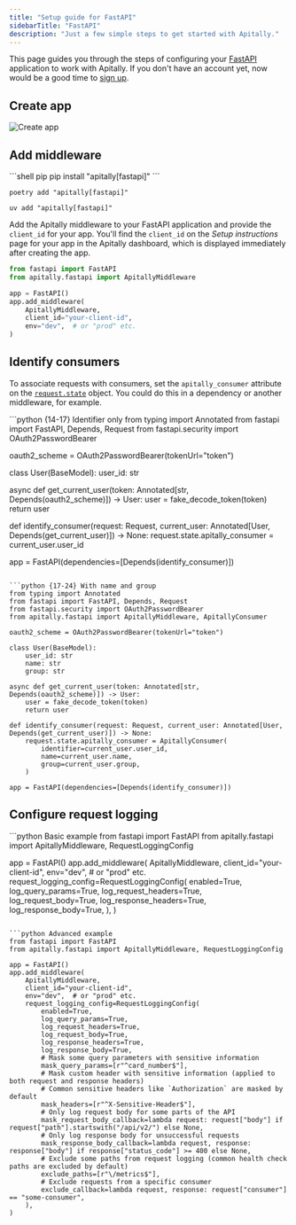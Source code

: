 ```yaml
---
title: "Setup guide for FastAPI"
sidebarTitle: "FastAPI"
description: "Just a few simple steps to get started with Apitally."
---
```



This page guides you through the steps of configuring your [FastAPI](https://fastapi.tiangolo.com) application to work with Apitally. If you don't have an account yet, now would be a good time to [sign up](https://app.apitally.io/?signup).

<SetupGuideStartSnippet framework="FastAPI" />

## Create app

<CreateAppSnippet1 framework="FastAPI" />

<img src="https://assets.apitally.io/docs/2025-05-27/create-app.webp" alt="Create app" class="rounded-xl" />

<CreateAppSnippet2 />

## Add middleware

<AddMiddlewarePythonSnippet framework="FastAPI" extra="fastapi" />

<CodeGroup>
```shell pip
pip install "apitally[fastapi]"
```

```shell poetry
poetry add "apitally[fastapi]"
```

```shell uv
uv add "apitally[fastapi]"
```
</CodeGroup>

Add the Apitally middleware to your FastAPI application and provide the `client_id` for your app.
You'll find the `client_id` on the _Setup instructions_ page for your app in the Apitally dashboard, which is displayed immediately after creating the app.

```python
from fastapi import FastAPI
from apitally.fastapi import ApitallyMiddleware

app = FastAPI()
app.add_middleware(
    ApitallyMiddleware,
    client_id="your-client-id",
    env="dev",  # or "prod" etc.
)
```

<div style={{ marginTop: "-0.5rem" }}>
  <Snippet file="middleware-last-note.mdx" />
</div>

<Snippet file="add-middleware-check.mdx" />

## Identify consumers

<Snippet file="identify-consumers.mdx" />

To associate requests with consumers, set the `apitally_consumer` attribute on the [`request.state`](https://www.starlette.io/requests/#other-state) object.
You could do this <Tooltip tip="See example below">in a dependency</Tooltip> or another middleware, for example.

<CodeGroup>
```python {14-17} Identifier only
from typing import Annotated
from fastapi import FastAPI, Depends, Request
from fastapi.security import OAuth2PasswordBearer

oauth2_scheme = OAuth2PasswordBearer(tokenUrl="token")

class User(BaseModel):
    user_id: str

async def get_current_user(token: Annotated[str, Depends(oauth2_scheme)]) -> User:
    user = fake_decode_token(token)
    return user

def identify_consumer(request: Request, current_user: Annotated[User, Depends(get_current_user)]) -> None:
    request.state.apitally_consumer = current_user.user_id

app = FastAPI(dependencies=[Depends(identify_consumer)])
```

```python {17-24} With name and group
from typing import Annotated
from fastapi import FastAPI, Depends, Request
from fastapi.security import OAuth2PasswordBearer
from apitally.fastapi import ApitallyMiddleware, ApitallyConsumer

oauth2_scheme = OAuth2PasswordBearer(tokenUrl="token")

class User(BaseModel):
    user_id: str
    name: str
    group: str

async def get_current_user(token: Annotated[str, Depends(oauth2_scheme)]) -> User:
    user = fake_decode_token(token)
    return user

def identify_consumer(request: Request, current_user: Annotated[User, Depends(get_current_user)]) -> None:
    request.state.apitally_consumer = ApitallyConsumer(
        identifier=current_user.user_id,
        name=current_user.name,
        group=current_user.group,
    )

app = FastAPI(dependencies=[Depends(identify_consumer)])
```
</CodeGroup>
<ConsumerIdentifierSnippet />

<Snippet file="identify-consumers-check.mdx" />

## Configure request logging

<RequestLoggingConfigSnippet language="python" />

<CodeGroup>
```python Basic example
from fastapi import FastAPI
from apitally.fastapi import ApitallyMiddleware, RequestLoggingConfig

app = FastAPI()
app.add_middleware(
    ApitallyMiddleware,
    client_id="your-client-id",
    env="dev",  # or "prod" etc.
    request_logging_config=RequestLoggingConfig(
        enabled=True,
        log_query_params=True,
        log_request_headers=True,
        log_request_body=True,
        log_response_headers=True,
        log_response_body=True,
    ),
)
```

```python Advanced example
from fastapi import FastAPI
from apitally.fastapi import ApitallyMiddleware, RequestLoggingConfig

app = FastAPI()
app.add_middleware(
    ApitallyMiddleware,
    client_id="your-client-id",
    env="dev",  # or "prod" etc.
    request_logging_config=RequestLoggingConfig(
        enabled=True,
        log_query_params=True,
        log_request_headers=True,
        log_request_body=True,
        log_response_headers=True,
        log_response_body=True,
        # Mask some query parameters with sensitive information
        mask_query_params=[r"^card_number$"],
        # Mask custom header with sensitive information (applied to both request and response headers)
        # Common sensitive headers like `Authorization` are masked by default
        mask_headers=[r"^X-Sensitive-Header$"],
        # Only log request body for some parts of the API
        mask_request_body_callback=lambda request: request["body"] if request["path"].startswith("/api/v2/") else None,
        # Only log response body for unsuccessful requests
        mask_response_body_callback=lambda request, response: response["body"] if response["status_code"] >= 400 else None,
        # Exclude some paths from request logging (common health check paths are excluded by default)
        exclude_paths=[r"\/metrics$"],
        # Exclude requests from a specific consumer
        exclude_callback=lambda request, response: request["consumer"] == "some-consumer",
    ),
)
```
</CodeGroup>
